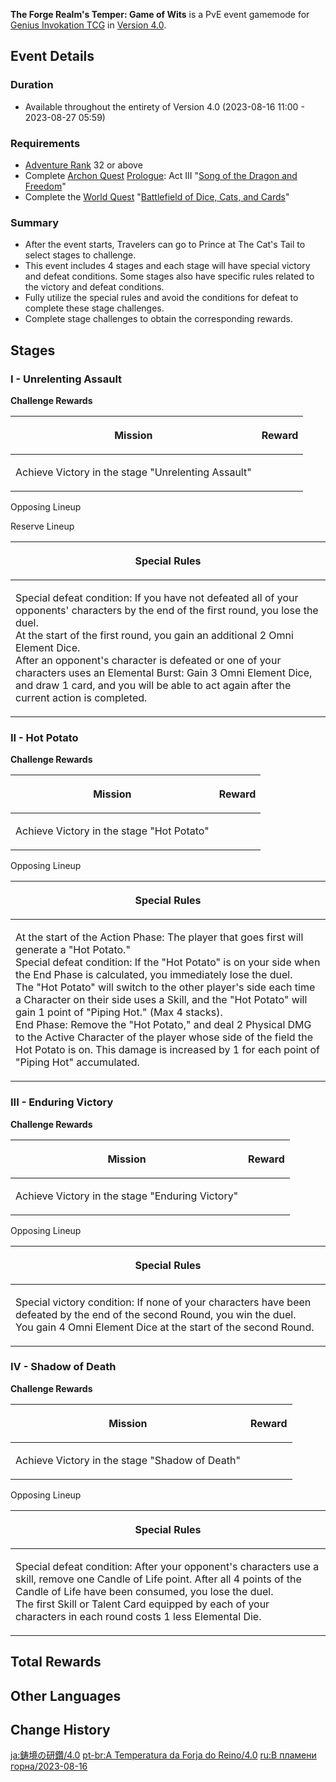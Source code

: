 <!--{{EventTabs}}-->
{{Event
|name              = The Forge Realm's Temper: Game of Wits
|image             = The Forge Realm's Temper Game of Wits.png
|type              = In-Game
|group             = The Forge Realm's Temper
|time_known        = yes
|time_start        = 2023-08-16 11:00:00
|time_start_offset = GMT+8
|time_end          = 2023-09-27 05:59:59
|time_end_offset   = GMT+8
|link              = https://www.hoyolab.com/article/20856332
|link2             = 
|link2name         = 
}}
'''The Forge Realm's Temper: Game of Wits''' is a PvE event gamemode for [[Genius Invokation TCG]] in [[Version 4.0]].

==Event Details==
===Duration===
* Available throughout the entirety of Version 4.0 (2023-08-16 11:00 - 2023-08-27 05:59)

===Requirements===
* [[Adventure Rank]] 32 or above
* Complete [[Archon Quest]] [[Prologue]]: Act III "[[Song of the Dragon and Freedom]]"
* Complete the [[World Quest]] "[[Battlefield of Dice, Cats, and Cards]]"

===Summary=== 
* After the event starts, Travelers can go to Prince at The Cat's Tail to select stages to challenge.
* This event includes 4 stages and each stage will have special victory and defeat conditions. Some stages also have specific rules related to the victory and defeat conditions.
* Fully utilize the special rules and avoid the conditions for defeat to complete these stage challenges.
* Complete stage challenges to obtain the corresponding rewards.

==Stages==

===I - Unrelenting Assault===
'''Challenge Rewards'''
{| class="fandom-table"
!Mission
!Reward
|-
|Achieve Victory in the stage "Unrelenting Assault"
|{{Card|Lucky Coin|2,000}}
|}

;Opposing Lineup
{{TCG Card List|Electro Slime;Blazing Axe Mitachurl;Geo Samachurl;Wooden Shieldwall Mitachurl}}

;Reserve Lineup
{{TCG Card List|Dendro Samachurl;Electro Hilichurl Shooter;Stonehide Lawachurl}}

{| class="article-table"
!'''Special Rules'''
|-
| 
Special defeat condition: If you have not defeated all of your opponents' characters by the end of the first round, you lose the duel.<br>At the start of the first round, you gain an additional 2 Omni Element Dice.<br>After an opponent's character is defeated or one of your characters uses an Elemental Burst: Gain 3 Omni Element Dice, and draw 1 card, and you will be able to act again after the current action is completed.
|}

===II - Hot Potato===
'''Challenge Rewards'''
{| class="fandom-table"
!Mission
!Reward
|-
|Achieve Victory in the stage "Hot Potato"
|{{Card|Lucky Coin|2,000}}
|}

;Opposing Lineup
{{TCG Card List|Fatui Skirmisher - Pyroslinger Bracer;Fatui Skirmisher - Hydrogunner Legionnaire;Fatui Skirmisher - Anemoboxer Vanguard;Fatui Skirmisher - Electrohammer Vanguard}}

{| class="article-table"
!'''Special Rules'''
|-
| 
At the start of the Action Phase: The player that goes first will generate a "Hot Potato."<br>Special defeat condition: If the "Hot Potato" is on your side when the End Phase is calculated, you immediately lose the duel.<br>The "Hot Potato" will switch to the other player's side each time a Character on their side uses a Skill, and the "Hot Potato" will gain 1 point of "Piping Hot." (Max 4 stacks).<br>End Phase: Remove the "Hot Potato," and deal 2 Physical DMG to the Active Character of the player whose side of the field the Hot Potato is on. This damage is increased by 1 for each point of "Piping Hot" accumulated.
|}

===III - Enduring Victory===
'''Challenge Rewards'''
{| class="fandom-table"
!Mission
!Reward
|-
|Achieve Victory in the stage "Enduring Victory"
|{{Card|Lucky Coin|2,000}}
|}

;Opposing Lineup
{{TCG Card List|Kairagi: Dancing Thunder; Nobushi: Hitsukeban;Kairagi: Fiery Might;Nobushi: Kikouban}}

{| class="article-table"
!'''Special Rules'''
|-
| 
Special victory condition: If none of your characters have been defeated by the end of the second Round, you win the duel.<br>You gain 4 Omni Element Dice at the start of the second Round.
|}

===IV - Shadow of Death===
'''Challenge Rewards'''
{| class="fandom-table"
!Mission
!Reward
|-
|Achieve Victory in the stage "Shadow of Death"
|{{Card|Lucky Coin|2,000}}
|}

;Opposing Lineup
{{TCG Card List|Hydro Abyss Mage;Crackling Axe Mitachurl;Rockfond Rifthound}}

{| class="article-table"
!'''Special Rules'''
|-
| 
Special defeat condition: After your opponent's characters use a skill, remove one Candle of Life point. After all 4 points of the Candle of Life have been consumed, you lose the duel.<br>The first Skill or Talent Card equipped by each of your characters in each round costs 1 less Elemental Die.
|}

==Total Rewards==
{{Card|Lucky Coin|8000}}

==Other Languages==
{{Other Languages
|en      = The Forge Realm's Temper: Game of Wits
|zhs     = 铸境研炼・奕思巧战
|zhs_rm  = 
|zht     = 鑄境研煉・奕思巧戰
|zht_rm  = 
|zh_tl   = 
|ja      = 鋳境の研鑽・巧妙なる思考の戦い
|ja_rm   = Chuukyou no Kensan - Koumyou Naru Shikou no Tatakai{{Assumed}}
|ja_tl   = 
|ko      = 수련의 방・묘수풀이
|ko_rm   = 
|ko_tl   = 
|es      = Al rojo vivo: guerra de ingenio
|es_tl   = Red Hot: War of Wits
|fr      = Dans le feu de la fonderie&nbsp;: Jeux d'esprit
|fr_tl   = In the Foundry's Fire: Games of Wit
|ru      = В пламени горна: Битва умов
|ru_tl   = In the Forge's Flame: Battle of Wits
|th      = อารามแดนฝึกฝน - กลยุทธ์อันชาญฉลาด
|th_rm   = 
|th_tl   = 
|vi      = Nghiên Cứu Tập Luyện - Trận Chiến Khéo Léo
|vi_tl   = 
|de      = Glut des Schmiedereichs – Spiel der Strategie
|de_tl   = Forge Realm's Embers – Game of Strategy
|id      = Penempaan dan Latihan: Adu Siasat
|id_tl   = Forging and Training: A Battle of Strategy
|pt      = A Temperatura da Forja do Reino: Estratégia Intrincada
|pt_tl   = 
|tr      = Döküm Diyarının Ustalığı: Akıl Oyunları
|tr_tl   = 
|it      = Indole del Regno della forgia: Grandarguzia
|it_tl   = 
}}

==Change History==
{{Change History|4.0}}

[[ja:鋳境の研鑽/4.0]]
[[pt-br:A Temperatura da Forja do Reino/4.0]]
[[ru:В пламени горна/2023-08-16]]